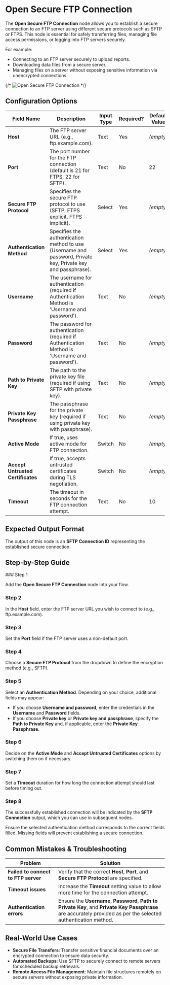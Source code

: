 
# Open Secure FTP Connection

The **Open Secure FTP Connection** node allows you to establish a secure connection to an FTP server using different secure protocols such as SFTP or FTPS. This node is essential for safely transferring files, managing file access permissions, or logging into FTP servers securely.

For example:

- Connecting to an FTP server securely to upload reports.
- Downloading data files from a secure server.
- Managing files on a server without exposing sensitive information via unencrypted connections.

{/* ![Open Secure FTP Connection](./open-secure-ftp-connection.png) */}

## Configuration Options

| Field Name                        | Description                                                                                                  | Input Type | Required? | Default Value |
| --------------------------------- | ------------------------------------------------------------------------------------------------------------ | ---------- | --------- | ------------- |
| **Host**                          | The FTP server URL (e.g., ftp.example.com).                                                                  | Text       | Yes       | _(empty)_     |
| **Port**                          | The port number for the FTP connection (default is 21 for FTPS, 22 for SFTP).                                | Text       | No        | 22            |
| **Secure FTP Protocol**           | Specifies the secure FTP protocol to use (SFTP, FTPS explicit, FTPS implicit).                               | Select     | Yes       | _(empty)_     |
| **Authentication Method**         | Specifies the authentication method to use (Username and password, Private key, Private key and passphrase). | Select     | Yes       | _(empty)_     |
| **Username**                      | The username for authentication (required if Authentication Method is 'Username and password').              | Text       | No        | _(empty)_     |
| **Password**                      | The password for authentication (required if Authentication Method is 'Username and password').              | Text       | No        | _(empty)_     |
| **Path to Private Key**           | The path to the private key file (required if using SFTP with private key).                                  | Text       | No        | _(empty)_     |
| **Private Key Passphrase**        | The passphrase for the private key (required if using private key with passphrase).                          | Text       | No        | _(empty)_     |
| **Active Mode**                   | If true, uses active mode for FTP connection.                                                                | Switch     | No        | _(empty)_     |
| **Accept Untrusted Certificates** | If true, accepts untrusted certificates during TLS negotiation.                                              | Switch     | No        | _(empty)_     |
| **Timeout**                       | The timeout in seconds for the FTP connection attempt.                                                       | Text       | No        | 10            |

## Expected Output Format

The output of this node is an **SFTP Connection ID** representing the established secure connection.

## Step-by-Step Guide

<Steps>
### Step 1

Add the **Open Secure FTP Connection** node into your flow.

### Step 2

In the **Host** field, enter the FTP server URL you wish to connect to (e.g., ftp.example.com).

### Step 3

Set the **Port** field if the FTP server uses a non-default port.

### Step 4

Choose a **Secure FTP Protocol** from the dropdown to define the encryption method (e.g., SFTP).

### Step 5

Select an **Authentication Method**. Depending on your choice, additional fields may appear:

- If you choose **Username and password**, enter the credentials in the **Username** and **Password** fields.
- If you choose **Private key** or **Private key and passphrase**, specify the **Path to Private Key** and, if applicable, enter the **Private Key Passphrase**.

### Step 6

Decide on the **Active Mode** and **Accept Untrusted Certificates** options by switching them on if necessary.

### Step 7

Set a **Timeout** duration for how long the connection attempt should last before timing out.

### Step 8

The successfully established connection will be indicated by the **SFTP Connection** output, which you can use in subsequent nodes.

</Steps>

<Callout type="info" title="Note">
  Ensure the selected authentication method corresponds to the correct fields
  filled. Missing fields will prevent establishing a secure connection.
</Callout>

## Common Mistakes & Troubleshooting

| Problem                             | Solution                                                                                                                                                          |
| ----------------------------------- | ----------------------------------------------------------------------------------------------------------------------------------------------------------------- |
| **Failed to connect to FTP server** | Verify that the correct **Host**, **Port**, and **Secure FTP Protocol** are specified.                                                                            |
| **Timeout issues**                  | Increase the **Timeout** setting value to allow more time for the connection attempt.                                                                             |
| **Authentication errors**           | Ensure the **Username**, **Password**, **Path to Private Key**, and **Private Key Passphrase** are accurately provided as per the selected authentication method. |

## Real-World Use Cases

- **Secure File Transfers**: Transfer sensitive financial documents over an encrypted connection to ensure data security.
- **Automated Backups**: Use SFTP to securely connect to remote servers for scheduled backup retrievals.
- **Remote Access File Management**: Maintain file structures remotely on secure servers without exposing private information.
